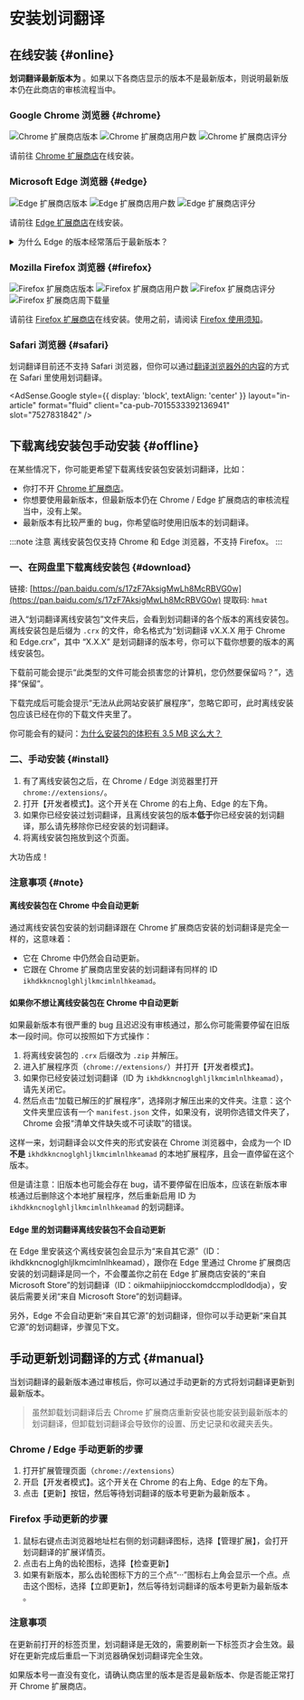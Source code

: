 
# 安装划词翻译

## 在线安装 {#online}

**划词翻译最新版本为 <LatestVersion />**。如果以下各商店显示的版本不是最新版本，则说明最新版本仍在此商店的审核流程当中。

### Google Chrome 浏览器 {#chrome}

![Chrome 扩展商店版本](https://img.shields.io/chrome-web-store/v/ikhdkkncnoglghljlkmcimlnlhkeamad.svg?style=flat-square&label=版本)
![Chrome 扩展商店用户数](https://img.shields.io/chrome-web-store/d/ikhdkkncnoglghljlkmcimlnlhkeamad.svg?style=flat-square&label=用户数高于)
![Chrome 扩展商店评分](https://img.shields.io/chrome-web-store/rating/ikhdkkncnoglghljlkmcimlnlhkeamad?style=flat-square&label=评分)

请前往 [Chrome 扩展商店](https://chrome.google.com/webstore/detail/ikhdkkncnoglghljlkmcimlnlhkeamad)在线安装。

### Microsoft Edge 浏览器 {#edge}

![Edge 扩展商店版本](https://img.shields.io/static/v1?label=版本&message=v8.6.0&color=informational&style=flat-square)
![Edge 扩展商店用户数](https://img.shields.io/static/v1?label=用户数高于&message=80k&color=informational&style=flat-square)
![Edge 扩展商店评分](https://img.shields.io/static/v1?label=评分&message=4.7/5&color=success&style=flat-square)

请前往 [Edge 扩展商店](https://microsoftedge.microsoft.com/addons/detail/oikmahiipjniocckomdccmplodldodja)在线安装。

<details>
  <summary>为什么 Edge 的版本经常落后于最新版本？</summary>
  Edge 扩展商店需要 10 个工作日左右的审核时间，所以 Edge 扩展商店的版本经常比最新版本要落后，你可以用
  Edge 浏览器从 Chrome 扩展商店里安装最新版本，或者通过下面的离线安装包的方式安装。
</details>

### Mozilla Firefox 浏览器 {#firefox}

![Firefox 扩展商店版本](https://img.shields.io/amo/v/hcfy?style=flat-square&label=版本)
![Firefox 扩展商店用户数](https://img.shields.io/amo/users/hcfy?style=flat-square&label=用户数高于)
![Firefox 扩展商店评分](https://img.shields.io/amo/rating/hcfy?style=flat-square&label=评分)
![Firefox 扩展商店周下载量](https://img.shields.io/amo/dw/hcfy?style=flat-square&label=周下载量)

请前往 [Firefox 扩展商店](https://addons.mozilla.org/zh-CN/firefox/addon/hcfy/)在线安装。使用之前，请阅读 [Firefox 使用须知](guides/firefox.mdx)。

### Safari 浏览器 {#safari}

划词翻译目前还不支持 Safari 浏览器，但你可以通过[翻译浏览器外的内容](guides/extra.mdx)的方式在 Safari 里使用划词翻译。

<AdSense.Google
  style={{ display: 'block', textAlign: 'center' }}
  layout="in-article"
  format="fluid"
  client="ca-pub-7015533392136941"
  slot="7527831842"
/>

## 下载离线安装包手动安装 {#offline}

在某些情况下，你可能更希望下载离线安装包安装划词翻译，比如：

- 你打不开 [Chrome 扩展商店](https://chrome.google.com/webstore/detail/ikhdkkncnoglghljlkmcimlnlhkeamad)。
- 你想要使用最新版本，但最新版本仍在 Chrome / Edge 扩展商店的审核流程当中，没有上架。
- 最新版本有比较严重的 bug，你希望临时使用旧版本的划词翻译。

:::note 注意
离线安装包仅支持 Chrome 和 Edge 浏览器，不支持 Firefox。
:::

### 一、在网盘里下载离线安装包 {#download}

链接: [https://pan.baidu.com/s/17zF7AksigMwLh8McRBVG0w](https://pan.baidu.com/s/17zF7AksigMwLh8McRBVG0w)
提取码: `hmat`

进入“划词翻译离线安装包”文件夹后，会看到划词翻译的各个版本的离线安装包。离线安装包是后缀为 `.crx` 的文件，命名格式为“划词翻译 vX.X.X 用于 Chrome 和 Edge.crx”，其中 “X.X.X” 是划词翻译的版本号，你可以下载你想要的版本的离线安装包。

下载前可能会提示“此类型的文件可能会损害您的计算机，您仍然要保留吗？”，选择“保留”。

下载完成后可能会提示“无法从此网站安装扩展程序”，忽略它即可，此时离线安装包应该已经在你的下载文件夹里了。

你可能会有的疑问：[为什么安装包的体积有 3.5 MB 这么大？](faq.mdx#fat)

### 二、手动安装 {#install}

1. 有了离线安装包之后，在 Chrome / Edge 浏览器里打开 `chrome://extensions/`。
2. 打开【开发者模式】。这个开关在 Chrome 的右上角、Edge 的左下角。
3. 如果你已经安装过划词翻译，且离线安装包的版本**低于**你已经安装的划词翻译，那么请先移除你已经安装的划词翻译。
4. 将离线安装包拖放到这个页面。

大功告成！

### 注意事项 {#note}

#### 离线安装包在 Chrome 中会自动更新

通过离线安装包安装的划词翻译跟在 Chrome 扩展商店安装的划词翻译是完全一样的，这意味着：

- 它在 Chrome 中仍然会自动更新。
- 它跟在 Chrome 扩展商店里安装的划词翻译有同样的 ID `ikhdkkncnoglghljlkmcimlnlhkeamad`。

#### 如果你不想让离线安装包在 Chrome 中自动更新

如果最新版本有很严重的 bug 且迟迟没有审核通过，那么你可能需要停留在旧版本一段时间。你可以按照如下方式操作：

1. 将离线安装包的 `.crx` 后缀改为 `.zip` 并解压。
2. 进入扩展程序页（`chrome://extensions/`）并打开【开发者模式】。
3. 如果你已经安装过划词翻译（ID 为 `ikhdkkncnoglghljlkmcimlnlhkeamad`），请先关闭它。
4. 然后点击“加载已解压的扩展程序”，选择刚才解压出来的文件夹。注意：这个文件夹里应该有一个 `manifest.json` 文件，如果没有，说明你选错文件夹了，Chrome 会报“清单文件缺失或不可读取”的错误。

这样一来，划词翻译会以文件夹的形式安装在 Chrome 浏览器中，会成为一个 ID **不是** `ikhdkkncnoglghljlkmcimlnlhkeamad` 的本地扩展程序，且会一直停留在这个版本。

但是请注意：旧版本也可能会存在 bug，请不要停留在旧版本，应该在新版本审核通过后删除这个本地扩展程序，然后重新启用 ID 为 `ikhdkkncnoglghljlkmcimlnlhkeamad` 的划词翻译。

#### Edge 里的划词翻译离线安装包不会自动更新

在 Edge 里安装这个离线安装包会显示为“来自其它源”（ID：ikhdkkncnoglghljlkmcimlnlhkeamad），跟你在 Edge 里通过 Chrome 扩展商店安装的划词翻译是同一个，不会覆盖你之前在 Edge 扩展商店安装的“来自 Microsoft Store”的划词翻译（ID：oikmahiipjniocckomdccmplodldodja），安装后需要关闭“来自 Microsoft Store”的划词翻译。

另外，Edge 不会自动更新“来自其它源”的划词翻译，但你可以手动更新“来自其它源”的划词翻译，步骤见下文。

## 手动更新划词翻译的方式 {#manual}

当划词翻译的最新版本通过审核后，你可以通过手动更新的方式将划词翻译更新到最新版本。

> 虽然卸载划词翻译后去 Chrome 扩展商店重新安装也能安装到最新版本的划词翻译，但卸载划词翻译会导致你的设置、历史记录和收藏夹丢失。

### Chrome / Edge 手动更新的步骤

1. 打开扩展管理页面（`chrome://extensions`）
2. 开启【开发者模式】。这个开关在 Chrome 的右上角、Edge 的左下角。
3. 点击【更新】按钮，然后等待划词翻译的版本号更新为最新版本 <LatestVersion />。

### Firefox 手动更新的步骤

1. 鼠标右键点击浏览器地址栏右侧的划词翻译图标，选择【管理扩展】，会打开划词翻译的扩展详情页。
2. 点击右上角的齿轮图标，选择【检查更新】
3. 如果有新版本，那么齿轮图标下方的三个点“···”图标右上角会显示一个点。点击这个图标，选择【立即更新】，然后等待划词翻译的版本号更新为最新版本 <LatestVersion />。

### 注意事项

在更新前打开的标签页里，划词翻译是无效的，需要刷新一下标签页才会生效。最好在更新完成后重启一下浏览器确保划词翻译完全生效。

如果版本号一直没有变化，请确认商店里的版本是否是最新版本、你是否能正常打开 Chrome 扩展商店。
